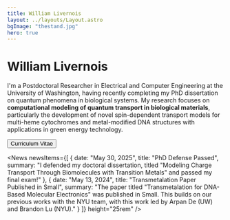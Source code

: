 ```yaml
---
title: William Livernois
layout: ../layouts/Layout.astro
bgImage: "thestand.jpg"
hero: true
---
```



<Card>

# William Livernois
I'm a Postdoctoral Researcher in Electrical and Computer Engineering at the University of Washington, having recently completing my PhD dissertation on quantum phenomena in biological systems. My research focuses on **computational modeling of quantum transport in biological materials**, particularly the development of novel spin-dependent transport models for multi-heme cytochromes and metal-modified DNA structures with applications in green energy technology.

<Button href={CV}>Curriculum Vitae</Button>

<Molecule />

</Card>

<News newsItems={[
    {
        date: "May 30, 2025",
        title: "PhD Defense Passed",
        summary: "I defended my doctoral dissertation, titled \"Modeling Charge Transport Through Biomolecules with Transition Metals\" and passed my final exam!"
    },
    {
        date: "May 13, 2024",
        title: "Transmetalation Paper Published in Small",
        summary: "The paper titled \"Transmetalation for DNA-Based Molecular Electronics\" was published in Small. This builds on our previous works with the NYU team, with this work led by Arpan De (UW) and Brandon Lu (NYU)."
    }
]} height="25rem" />
